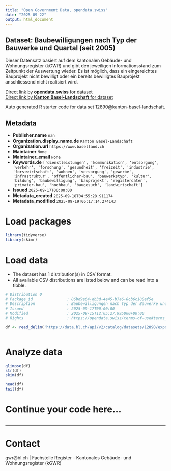 ```yaml
---
title: "Open Government Data, opendata.swiss"
date: "2025-09-22"
output: html_document
---
```


## Dataset: Baubewilligungen nach Typ der Bauwerke und Quartal (seit 2005)

Dieser Datensatz basiert auf dem kantonalen Gebäude- und Wohnungsregister (kGWR) und gibt den jeweiligen Informationsstand zum Zeitpunkt der Auswertung wieder. Es ist möglich, dass ein eingereichtes Bauprojekt nicht bewilligt oder ein bereits bewilligtes Bauprojekt anschliessend nicht realisiert wird.

[Direct link by **opendata.swiss** for dataset](https://opendata.swiss/de/dataset/baubewilligungen-nach-typ-der-bauwerke-und-quartal-seit-2005)<br>
[Direct link by **Kanton Basel-Landschaft** for dataset](https://data.bl.ch/explore/dataset/12890/)

Auto generated R starter code for data set 12890@kanton-basel-landschaft.

## Metadata

- **Publisher.name** `nan`
- **Organization.display_name.de** `Kanton Basel-Landschaft`
- **Organization.url** `https://www.baselland.ch`
- **Maintainer** `None`
- **Maintainer_email** `None`
- **Keywords.de** `['dienstleistungen', 'kommunikation', 'entsorgung', 'verkehr', 'forschung', 'gesundheit', 'freizeit', 'industrie', 'forstwirtschaft', 'wohnen', 'versorgung', 'gewerbe', 'infrastruktur', 'offentlicher-bau', 'bauwerkstyp', 'kultur', 'bildung', 'baubewilligung', 'bauprojekt', 'registerdaten', 'privater-bau', 'hochbau', 'baugesuch', 'landwirtschaft']`
- **Issued** `2025-09-17T00:00:00`
- **Metadata_created** `2025-09-18T04:55:28.911174`
- **Metadata_modified** `2025-09-19T05:17:14.274143`


# Load packages

```r

library(tidyverse)
library(skimr)

```

# Load data

-   The dataset has 1 distribution(s) in CSV format.
-   All available CSV distributions are listed below and can be read into a tibble.

```r

# Distribution 0
# Package_id               : 86bd9e64-db3d-4e45-b7a6-8cb6c188ef5e
# Description              : Baubewilligungen nach Typ der Bauwerke und Quartal (seit 2005) (csv)
# Issued                   : 2025-09-17T00:00:00
# Modified                 : 2025-09-15T12:05:27.995000+00:00
# Rights                   : https://opendata.swiss/terms-of-use#terms_by

df <- read_delim('https://data.bl.ch/api/v2/catalog/datasets/12890/exports/csv?use_labels=true')



```

# Analyze data

```r

glimpse(df)
str(df)
skim(df)

head(df)
tail(df)

```

# Continue your code here...

```r

```

------------------------------------------------------------------------

# Contact

gwr@bl.ch | Fachstelle Register - Kantonales Gebäude- und Wohnungsregister (kGWR)
